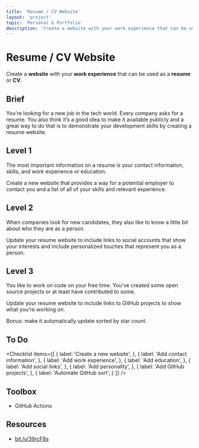 ```yaml
---
title: 'Resume / CV Website'
layout: 'project'
topic: 'Personal & Portfolio'
description: 'Create a website with your work experience that can be used as a resume or CV.'
---
```



<ProjectHeader>

# Resume / CV Website

Create a <strong className="color-blue">website</strong> with your <strong className="color-blue">work experience</strong> that can be used as a <strong className="color-purple">resume</strong> or <strong className="color-purple">CV</strong>.

</ProjectHeader>

<ProjectContent>

## Brief

You’re looking for a new job in the tech world. Every company  asks for a resume. You also think it’s a good idea to make it available publicly and a great way to do that is to demonstrate your development skills by creating a resume website.

## Level 1

The most important information on a resume is your contact information, skills, and work experience or education.

Create a new website that provides a way for a potential employer to contact you and a list of all of your skills and relevant experience.

<LoginRequired>

## Level 2

When companies look for new candidates, they also like to know a little bit about who they are as a person.

Update your resume website to include links to social accounts that show your interests and include personalized touches that represent you as a person.

## Level 3

You like to work on code on your free time. You’ve created some open source projects or at least have contributed to some.

Update your resume website to include links to GitHub projects to show what you’re working on.

Bonus: make it automatically update sorted by star count.

</LoginRequired>

</ProjectContent>

<ProjectSidebar>

## To Do

<Checklist items={[
  {
    label: 'Create a new website',
  },
  {
    label: 'Add contact information',
  },
  {
    label: 'Add work experience',
  },
  {
    label: 'Add education',
  },
  {
    label: 'Add social links',
  },
  {
    label: 'Add personality',
  },
  {
    label: 'Add GitHub projects',
  },
  {
    label: 'Automate GitHub sort',
  }
]} />

## Toolbox
- GitHub Actions

## Resources
- [bit.ly/39rcF8s](https://bit.ly/39rcF8s)

</ProjectSidebar>